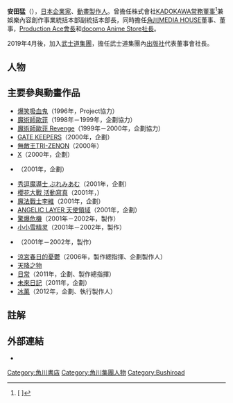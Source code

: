 {{Japanese|japanese=安田 猛|kana=やすだ たけし|romaji=Yasuda Takeshi}}
'''安田猛'''（{{bd|1962年|10月23日|||Yasuda Takeshi}}），[[日本|日本]][[企業家|企業家]]、[[動畫|動畫]][[製作人|製作人]]。曾擔任株式會社[[角川集團|KADOKAWA]][[常務董事|常務董事]]<ref>[{{Cite web |url=http://ir.kadokawa.co.jp/company/outline.php |script-title=ja:株式会社KADOKAWA　企業情報｜企業情報・グループ企業情報 |access-date=2014-06-23 |archive-date=2021-02-24 |archive-url=https://web.archive.org/web/20210224053747/https://ir.kadokawa.co.jp/company/outline.php |dead-url=no }} {{lang|ja|株式会社KADOKAWA　企業情報｜企業情報・グループ企業情報}}]</ref>兼娛樂內容創作事業統括本部副統括本部長，同時擔任[[角川MEDIA_HOUSE|角川MEDIA HOUSE]]董事、{{Tsl|ja|グロービジョン|Glovision}}董事，[[Production_Ace|Production Ace]][[會長|會長]]和[[docomo_Anime_Store|docomo Anime Store]][[社長|社長]]。

2019年4月後，加入[[武士道_(公司)|武士道集團]]，擔任武士道集團內[[出版社|出版社]]{{tsl|ja|ブシロードメディア|武士道媒體}}代表董事會社長。

== 人物 ==

== 主要參與動畫作品 ==
* [[爆笑吸血鬼|爆笑吸血鬼]]（1996年，Project協力）
* [[魔術師歐菲|魔術師歐菲]]（1998年－1999年，企劃協力）
* [[魔術師歐菲|魔術師歐菲 Revenge]]（1999年－2000年，企劃協力）
* [[GATE_KEEPERS|GATE KEEPERS]]（2000年，企劃）
* [[無敵王TRI-ZENON|無敵王TRI-ZENON]]（2000年）
* [[X_(漫畫)|X]]（2000年，企劃）
* {{lang|ja|[[召喚教師リアルバウトハイスクール|召喚教師リアルバウトハイスクール]]}}（2001年，企劃）
* [[秀逗魔導士_(動畫)|秀逗魔導士 ぷれみあむ]]（2001年，企劃）
* [[櫻花大戰|櫻花大戰 活動寫真]]（2001年，{{lang|ja|エグゼクティブコーディネーター}}）
* [[魔法戰士李維|魔法戰士李維]]（2001年，企劃）
* [[ANGELIC_LAYER_天使領域|ANGELIC LAYER 天使領域]]（2001年，企劃）
* [[驚爆危機|驚爆危機]]（2001年－2002年，製作）
* [[小小雪精灵|小小雪精灵]]（2001年－2002年，製作）
* {{lang|ja|[[こすぷれCOMPLEX|こすぷれCOMPLEX]]}}（2001年－2002年，製作）
* [[涼宮春日的憂鬱|涼宮春日的憂鬱]]（2006年，製作總指揮、企劃製作人）
* [[天降之物|天降之物]]
* [[日常|日常]]（2011年，企劃、製作總指揮）
* [[未來日記|未來日記]]（2011年，企劃）
* [[冰菓|冰菓]]（2012年，企劃、執行製作人）

== 註解 ==
{{Reflist|2}}
== 外部連結 ==
*{{Twitter|mo_1023}}

{{角川集團}}

[[Category:角川書店|Category:角川書店]]
[[Category:角川集團人物|Category:角川集團人物]]
[[Category:Bushiroad|Category:Bushiroad]]